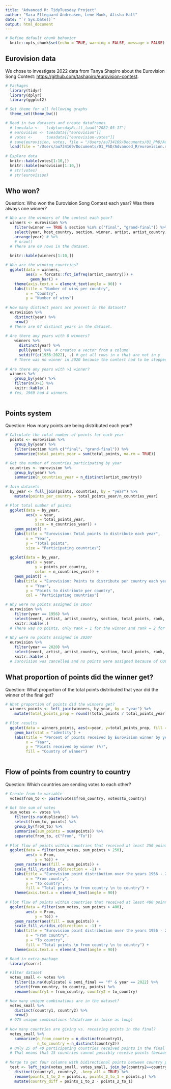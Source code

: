 ```yaml
---
title: "Advanced R: TidyTuesday Project"
author: "Sara Ellegaard Andreasen, Lene Munk, Alisha Hall"
date: "`r Sys.Date()`"
output: html_document
---
```


```r

# Define default chunk behavior
  knitr::opts_chunk$set(echo = TRUE, warning = FALSE, message = FALSE)

```

## Eurovision data

We chose to investigate 2022 data from Tanya Shapiro about the Eurovision Song Contest: <https://github.com/tashapiro/eurovision-contest>.

```r

# Packages
  library(tidyr)
  library(dplyr)
  library(ggplot2)

# Set theme for all following graphs
  theme_set(theme_bw())

# Read in two datasets and create dataframes
  # tuesdata <-   tidytuesdayR::tt_load('2022-05-17')
  # eurovision <- tuesdata[["eurovision"]]
  # votes <-      tuesdata[["eurovision-votes"]]
  # save(eurovision, votes, file = "/Users/au734169/Documents/01_PhD/Advanced_R/eurovision.rda")
  load(file = "/Users/au734169/Documents/01_PhD/Advanced_R/eurovision.rda")
  
# Explore data
  knitr::kable(votes[1:10,])
  knitr::kable(eurovision[1:10,])
  # str(votes)
  # str(eurovision)

```

## Who won?
Question: Who won the Eurovision Song Contest each year? Was there always one winner?

```r
  
# Who are the winners of the contest each year?   
  winners <- eurovision %>% 
    filter(winner == TRUE & section %in% c("final", "grand-final")) %>% 
    select(year, host_country, section, winner, artist, artist_country, total_points) %>% 
    arrange(year) # %>% 
    # nrow()
  # There are 69 rows in the dataset.

  knitr::kable(winners[1:10,])
  
# Who are the winning countries?
  ggplot(data = winners,
         aes(x = forcats::fct_infreq(artist_country))) +
           geom_bar() +
    theme(axis.text.x = element_text(angle = 90)) +
    labs(title = "Number of wins per country",
         x = "Country",
         y = "Number of wins")
  
# How many distinct years are present in the dataset?  
  eurovision %>% 
    distinct(year) %>% 
    nrow()
  # There are 67 distinct years in the dataset.
  
# Are there any years with 0 winners?
    winners %>% 
      distinct(year) %>% 
      pull(year) %>%  # creates a vector from a column
      setdiff(c(1956:2022), .) # get all rows in x that are not in y
    # There was no winner in 2020 because the contest had to be stopped due to COVID-19 :(
  
# Are there any years with >1 winner?  
  winners %>% 
    group_by(year) %>% 
    filter(n()>1) %>% 
    knitr::kable(.)
  # Yes, 1969 had 4 winners.
  

```

## Points system
Question: How many points are being distributed each year?

```r

# Calculate the total number of points for each year
  points <- eurovision %>% 
    group_by(year) %>% 
    filter(section %in% c("final", "grand-final")) %>% 
    summarize(total_points_year = sum(total_points, na.rm = TRUE))

# Get the number of countries participating by year
  countries <- eurovision %>% 
    group_by(year) %>% 
    summarize(n_countries_year = n_distinct(artist_country))
  
# Join datasets  
  by_year <- full_join(points, countries, by = "year") %>% 
    mutate(points_per_country = total_points_year/n_countries_year)

# Plot total number of points
  ggplot(data = by_year,
         aes(x = year,
             y = total_points_year,
             size = n_countries_year)) +
    geom_point() +
    labs(title = "Eurovision: Total points to distribute each year", 
         x = "Year", 
         y = "Total points", 
         size = "Participating countries")
  
  ggplot(data = by_year,
         aes(x = year,
             y = points_per_country,
             color = n_countries_year)) +
    geom_point() +
    labs(title = "Eurovision: Points to distribute per country each year", 
         x = "Year", 
         y = "Points to distribute per country", 
         col = "Participating countries")

# Why were no points assigned in 1956?
  eurovision %>% 
    filter(year == 1956) %>% 
    select(event, artist, artist_country, section, total_points, rank, winner) %>% 
    knitr::kable(.)
  # There was no points, only rank = 1 for the winner and rank = 2 for the rest.
  
# Why were no points assigned in 2020?
  eurovision %>% 
    filter(year == 2020) %>% 
    select(event, artist, artist_country, section, total_points, rank, winner) %>% 
    knitr::kable(.)
  # Eurovision was cancelled and no points were assigned because of COVID-19 :(


```

## What proportion of points did the winner get?
Question: What proportion of the total points distributed that year did the winner of the final get?

```r

# What proportion of points did the winners get?
  winners_points <- left_join(winners, by_year, by = "year") %>% 
    mutate(total_points_prop = round((total_points / total_points_year) * 100, 1))
  
# Plot results
  ggplot(data = winners_points, aes(x=year, y=total_points_prop, fill = artist_country)) +
    geom_bar(stat = "identity") +
    labs(title = "Percent of points received by Eurovision winner by year", 
         x = "Year", 
         y = "Points received by winner (%)", 
         fill = "Country of winner")
  

```

## Flow of points from country to country
Question: Which countries are sending votes to each other?

```r

# Create from-to variable
  votes$from_to <- paste(votes$from_country, votes$to_country)

# Get the sum of votes
  sum_votes <- votes %>%
    filter(is.na(duplicate)) %>%
    select(from_to, points) %>%
    group_by(from_to) %>%
    summarise(sum_points = sum(points)) %>%
    separate(from_to, c("From", "To"))
  
# Plot flow of points within countries that received at least 250 points
  ggplot(data = filter(sum_votes, sum_points > 250),
         aes(x = From,
             y = To)) +
    geom_raster(aes(fill = sum_points)) +
    scale_fill_viridis_c(direction = -1) +
    labs(title = "Eurovision point distribution over the years 1956 - 2022 (>250 points)",
         x = "From country",
         y = "To country",
         fill = "Total points \n from country \n to country") +
    theme(axis.text.x = element_text(angle = 90))
  
# Plot flow of points within countries that received at least 400 points
  ggplot(data = filter(sum_votes, sum_points > 400),
         aes(x = From,
             y = To)) +
    geom_raster(aes(fill = sum_points)) +
    scale_fill_viridis_c(direction = -1) +
    labs(title = "Eurovision point distribution over the years 1956 - 2022 (>400 points)",
         x = "From country",
         y = "To country",
         fill = "Total points \n from country \n to country") +
    theme(axis.text.x = element_text(angle = 90))

```

```r

# Read in extra package
  library(corrr)

# Filter dataset
  votes_small <- votes %>% 
    filter(is.na(duplicate) & semi_final == "f" & year == 2022) %>% 
    select(from_country, to_country, points) %>% 
    rename(country1 = from_country, country2 = to_country)

# How many unique combinations are in the dataset?
  votes_small %>% 
    distinct(country1, country2) %>% 
    nrow()
  # 975 unique combinations (dataframe is twice as long)
  
# How many countries are giving vs. receiving points in the final?  
  votes_small %>% 
    summarize(n_from_country = n_distinct(country1), 
              n_to_country = n_distinct(country2))
  # Only 25 of 40 participating countries received points in the final in 2022
  # That means that 15 countries cannot possibly receive points (because not in final).
  
# Merge to get four columns with bidirectional points between country pairs  
  test <- left_join(votes_small, votes_small, join_by(country2==country1, country1==country2)) %>% 
    distinct(country1, country2, .keep_all = TRUE) %>% 
    rename(points_1_to_2 = points.x, points_2_to_1 = points.y) %>% 
    mutate(country_diff = points_1_to_2 - points_2_to_1)

```


